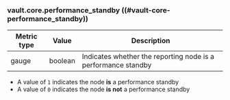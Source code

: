 ### vault.core.performance_standby ((#vault-core-performance_standby))

Metric type | Value   | Description
----------- | ------- | -----------
gauge       | boolean | Indicates whether the reporting node is a performance standby


- A value of `1` indicates the node **is** a performance standby
- A value of `0` indicates the node **is not** a performance standby